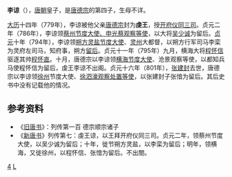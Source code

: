 '''李谅'''（{{bd|8世纪||9世纪|catIdx=L}}），[[唐朝|唐朝]]皇子，是[[唐德宗|唐德宗]]的第四子，生母不详。

[[大历|大历]]十四年（779年），李谅被他父亲[[唐德宗|唐德宗]]封为'''虔王'''，授[[开府仪同三司|开府仪同三司]]。贞元二年（786年），李谅领[[蔡州|蔡州]][[淮西节度使|节度大使、申光蔡观察等使]]，以大将[[吴少诚|吴少诚]]为留后。[[貞元_(唐朝)|贞元]]十年（794年），李谅领[[朔方节度使|朔方灵盐节度大使]]、[[灵州|灵州]]大都督，以朔方行军司马李栾为灵府左司马，知府事，朔方[[留后|留后]]。贞元十一年（795年）九月，横海大将[[程怀信|程怀信]]驱逐其帅[[程怀直|程怀直]]。十月，唐德宗以李谅领[[横海军节度使|横海节度大使]]、沧景观察等使，以都知兵马使程怀信为留后，虔王李谅不出阁。贞元十六年（801年），[[张建封|张建封]]去世，唐德宗以李谅领[[徐州|徐州]]节度大使、[[武宁军节度使|徐泗濠观察处置等使]]，以张建封子张愔为留后。其后史书中没有记载他的情况。

==参考资料==
*《[[旧唐书|旧唐书]]》：列传第一百 德宗顺宗诸子
*《[[新唐书|新唐书]]》列传第七：虔王谅，以王拜开府仪同三司。贞元二年，领蔡州节度大使，以吴少诚为留后；十年，徙节朔方灵盐，以李栾为留后；明年，领横海，又徙徐州，以程怀信、张愔为留后。不出閤。

[[Category:唐德宗皇子|4]]
[[Category:李姓|L]]